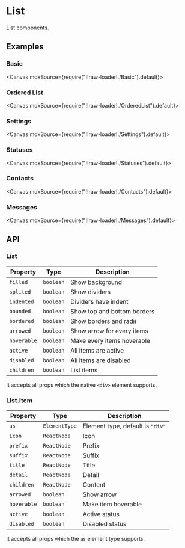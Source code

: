 
<Meta title="Views/List" />

# List

List components.

## Examples

### Basic

<Canvas mdxSource={require("!!raw-loader!./Basic").default}>
  <Story id="examples-list--basic" />
</Canvas>

### Ordered List

<Canvas mdxSource={require("!!raw-loader!./OrderedList").default}>
  <Story id="examples-list--ordered-list" />
</Canvas>

### Settings

<Canvas mdxSource={require("!!raw-loader!./Settings").default}>
  <Story id="examples-list--settings" />
</Canvas>

### Statuses

<Canvas mdxSource={require("!!raw-loader!./Statuses").default}>
  <Story id="examples-list--statuses" />
</Canvas>

### Contacts

<Canvas mdxSource={require("!!raw-loader!./Contacts").default}>
  <Story id="examples-list--contacts" />
</Canvas>

### Messages

<Canvas mdxSource={require("!!raw-loader!./Messages").default}>
  <Story id="examples-list--messages" />
</Canvas>

## API

### List

| Property    | Type      | Description                 |
| ----------- | --------- | --------------------------- |
| `filled`    | `boolean` | Show background             |
| `splited`   | `boolean` | Show dividers               |
| `indented`  | `boolean` | Dividers have indent        |
| `bounded`   | `boolean` | Show top and bottom borders |
| `bordered`  | `boolean` | Show borders and radii      |
| `arrowed`   | `boolean` | Show arrow for every items  |
| `hoverable` | `boolean` | Make every items hoverable  |
| `active`    | `boolean` | All items are active        |
| `disabled`  | `boolean` | All items are disabled      |
| `children`  | `boolean` | List items                  |

It accepts all props which the native `<div>` element supports.

### List.Item

| Property    | Type          | Description                      |
| ----------- | ------------- | -------------------------------- |
| `as`        | `ElementType` | Element type, default is `"div"` |
| `icon`      | `ReactNode`   | Icon                             |
| `prefix`    | `ReactNode`   | Prefix                           |
| `suffix`    | `ReactNode`   | Suffix                           |
| `title`     | `ReactNode`   | Title                            |
| `detail`    | `ReactNode`   | Detail                           |
| `children`  | `ReactNode`   | Content                          |
| `arrowed`   | `boolean`     | Show arrow                       |
| `hoverable` | `boolean`     | Make item hoverable              |
| `active`    | `boolean`     | Active status                    |
| `disabled`  | `boolean`     | Disabled status                  |

It accepts all props which the `as` element type supports.
